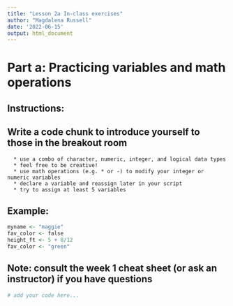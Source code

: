 ```yaml
---
title: "Lesson 2a In-class exercises"
author: "Magdalena Russell"
date: '2022-06-15'
output: html_document
---
```


# Part a: Practicing variables and math operations

## Instructions:


## Write a code chunk to introduce yourself to those in the breakout room
      * use a combo of character, numeric, integer, and logical data types
      * feel free to be creative!
      * use math operations (e.g. * or -) to modify your integer or numeric variables
      * declare a variable and reassign later in your script
      * try to assign at least 5 variables

## Example:

```r
myname <- "maggie"
fav_color <- false
height_ft <- 5 + 8/12
fav_color <- "green"
```

## Note: consult the week 1 cheat sheet (or ask an instructor) if you have questions

```r
# add your code here...

```

